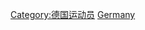 {{Commonscat|Cyclists from Germany}}

[[Category:德国运动员|Category:德国运动员]]
[[Category:各国自行车运动员|Germany]]